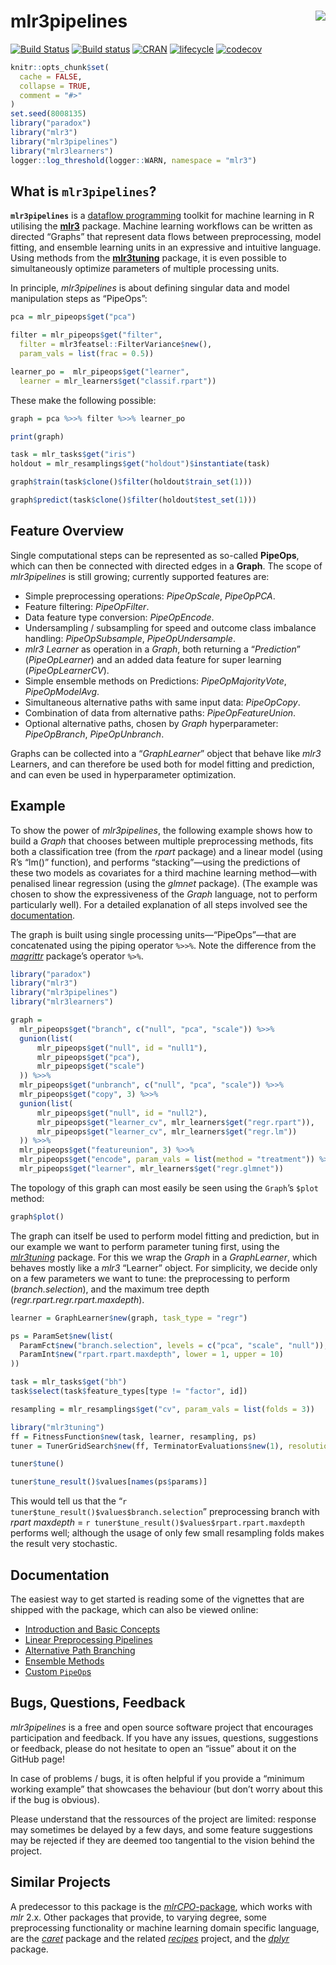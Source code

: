 # mlr3pipelines <img src="man/figures/logo.png" align="right" />

[![Build Status](https://travis-ci.org/mlr-org/mlr3pipelines.svg?branch=master)](https://travis-ci.org/mlr-org/mlr3pipelines)
[![Build status](https://ci.appveyor.com/api/projects/status/jmms5xaf0a2t8acq?svg=true)](https://ci.appveyor.com/project/mlr-org/mlr3pipelines)
[![CRAN](https://www.r-pkg.org/badges/version/mlr3pipelines)](https://cran.r-project.org/package=mlr3pipelines)
[![lifecycle](https://img.shields.io/badge/lifecycle-maturing-blue.svg)](https://www.tidyverse.org/lifecycle/#maturing)
[![codecov](https://codecov.io/gh/mlr-org/mlr3pipelines/branch/master/graph/badge.svg)](https://codecov.io/gh/mlr-org/mlr3pipelines)

```r
knitr::opts_chunk$set(
  cache = FALSE,
  collapse = TRUE,
  comment = "#>"
)
set.seed(8008135)
library("paradox")
library("mlr3")
library("mlr3pipelines")
library("mlr3learners")
logger::log_threshold(logger::WARN, namespace = "mlr3")
```

## What is `mlr3pipelines`?

**`mlr3pipelines`** is a [dataflow programming](https://en.wikipedia.org/wiki/Dataflow_programming) toolkit for machine learning in R utilising the **[mlr3](https://github.com/mlr-org/mlr3)** package. Machine learning workflows can be written as directed "Graphs" that represent data flows between preprocessing, model fitting, and ensemble learning units in an expressive and intuitive language. Using methods from the **[mlr3tuning](https://github.com/mlr-org/mlr3tuning)** package, it is even possible to simultaneously optimize parameters of multiple processing units.

In principle, *mlr3pipelines* is about defining singular data and model manipulation steps as "PipeOps":
```r
pca = mlr_pipeops$get("pca")

filter = mlr_pipeops$get("filter",
  filter = mlr3featsel::FilterVariance$new(),
  param_vals = list(frac = 0.5))

learner_po =  mlr_pipeops$get("learner",
  learner = mlr_learners$get("classif.rpart"))
```

These make the following possible:
```r
graph = pca %>>% filter %>>% learner_po

print(graph)

task = mlr_tasks$get("iris")
holdout = mlr_resamplings$get("holdout")$instantiate(task)

graph$train(task$clone()$filter(holdout$train_set(1)))

graph$predict(task$clone()$filter(holdout$test_set(1)))
```

## Feature Overview

Single computational steps can be represented as so-called **PipeOps**, which can then be connected with directed edges in a **Graph**. The scope of *mlr3pipelines* is still growing; currently supported features are:

* Simple preprocessing operations: *PipeOpScale*, *PipeOpPCA*.
* Feature filtering: *PipeOpFilter*.
* Data feature type conversion: *PipeOpEncode*.
* Undersampling / subsampling for speed and outcome class imbalance handling: *PipeOpSubsample*, *PipeOpUndersample*.
* *mlr3* *Learner* as operation in a *Graph*, both returning a "*Prediction*" (*PipeOpLearner*) and an added data feature for super learning (*PipeOpLearnerCV*).
* Simple ensemble methods on Predictions: *PipeOpMajorityVote*, *PipeOpModelAvg*.
* Simultaneous alternative paths with same input data: *PipeOpCopy*.
* Combination of data from alternative paths: *PipeOpFeatureUnion*.
* Optional alternative paths, chosen by *Graph* hyperparameter: *PipeOpBranch*, *PipeOpUnbranch*.

Graphs can be collected into a "*GraphLearner*" object that behave like *mlr3* Learners, and can therefore be used both for model fitting and prediction, and can even be used in hyperparameter optimization.

## Example

To show the power of *mlr3pipelines*, the following example shows how to build a *Graph* that chooses between multiple preprocessing methods, fits both a classification tree (from the *rpart* package) and a linear model (using R's "lm()" function), and performs "stacking"---using the predictions of these two models as covariates for a third machine learning method---with penalised linear regression (using the *glmnet* package). (The example was chosen to show the expressiveness of the *Graph* language, not to perform particularly well). For a detailed explanation of all steps involved see the [documentation](documentation).

The graph is built using single processing units---"PipeOps"---that are concatenated using the piping operator `%>>%`. Note the difference from the *[magrittr](https://github.com/tidyverse/magrittr)* package's operator `%>%`.
```r
library("paradox")
library("mlr3")
library("mlr3pipelines")
library("mlr3learners")

graph =
  mlr_pipeops$get("branch", c("null", "pca", "scale")) %>>%
  gunion(list(
      mlr_pipeops$get("null", id = "null1"),
      mlr_pipeops$get("pca"),
      mlr_pipeops$get("scale")
  )) %>>%
  mlr_pipeops$get("unbranch", c("null", "pca", "scale")) %>>%
  mlr_pipeops$get("copy", 3) %>>%
  gunion(list(
      mlr_pipeops$get("null", id = "null2"),
      mlr_pipeops$get("learner_cv", mlr_learners$get("regr.rpart")),
      mlr_pipeops$get("learner_cv", mlr_learners$get("regr.lm"))
  )) %>>%
  mlr_pipeops$get("featureunion", 3) %>>%
  mlr_pipeops$get("encode", param_vals = list(method = "treatment")) %>>%
  mlr_pipeops$get("learner", mlr_learners$get("regr.glmnet"))
```
The topology of this graph can most easily be seen using the `Graph`'s `$plot` method:
```r
graph$plot()
```

The graph can itself be used to perform model fitting and prediction, but in our example we want to perform parameter tuning first, using the *[mlr3tuning](https://github.com/mlr-org/mlr3tuning)* package. For this we wrap the *Graph* in a *GraphLearner*, which behaves mostly like
a *mlr3* "Learner" object. For simplicity, we decide only on a few parameters we want to tune: the preprocessing to perform (*branch.selection*), and the maximum tree depth (*regr.rpart.regr.rpart.maxdepth*).
```r
learner = GraphLearner$new(graph, task_type = "regr")

ps = ParamSet$new(list(
  ParamFct$new("branch.selection", levels = c("pca", "scale", "null")),
  ParamInt$new("rpart.rpart.maxdepth", lower = 1, upper = 10)
))

task = mlr_tasks$get("bh")
task$select(task$feature_types[type != "factor", id])

resampling = mlr_resamplings$get("cv", param_vals = list(folds = 3))
```

```r
library("mlr3tuning")
ff = FitnessFunction$new(task, learner, resampling, ps)
tuner = TunerGridSearch$new(ff, TerminatorEvaluations$new(1), resolution = 3)

tuner$tune()

tuner$tune_result()$values[names(ps$params)]
```

This would tell us that the "`r tuner$tune_result()$values$branch.selection`" preprocessing branch with *rpart* *maxdepth* = `r tuner$tune_result()$values$rpart.rpart.maxdepth` performs well; although the usage of only few small resampling folds makes the result very stochastic.

## Documentation

The easiest way to get started is reading some of the vignettes that are shipped with the package, which can also be viewed online:

* [Introduction and Basic Concepts](https://mlr-org.github.io/mlr3pipelines/articles/basic_concepts.html)
* [Linear Preprocessing Pipelines](https://mlr-org.github.io/mlr3pipelines/articles/a_simple_pipeline.html)
* [Alternative Path Branching](https://mlr-org.github.io/mlr3pipelines/articles/branching.html)
* [Ensemble Methods](https://mlr-org.github.io/mlr3pipelines/articles/stacking_and_bagging.html)
* [Custom `PipeOp`s](https://mlr-org.github.io/mlr3pipelines/articles/create_a_custom_pipeop.html)

## Bugs, Questions, Feedback

*mlr3pipelines* is a free and open source software project that encourages participation and feedback. If you have any issues, questions, suggestions or feedback, please do not hesitate to open an "issue" about it on the GitHub page!

In case of problems / bugs, it is often helpful if you provide a "minimum working example" that showcases the behaviour (but don't worry about this if the bug is obvious).

Please understand that the ressources of the project are limited: response may sometimes be delayed by a few days, and some feature suggestions may be rejected if they are deemed too tangential to the vision behind the project.

## Similar Projects

A predecessor to this package is the [*mlrCPO*-package](https://github.com/mlr-org/mlrCPO), which works with *mlr* 2.x. Other packages that provide, to varying degree, some preprocessing functionality or machine learning domain specific language, are the *[caret](https://github.com/topepo/caret)* package and the related *[recipes](https://tidymodels.github.io/recipes/)* project, and the *[dplyr](https://github.com/tidyverse/dplyr)* package.
